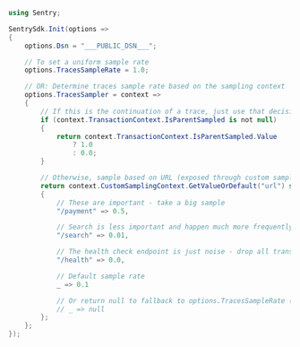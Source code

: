 ```csharp
using Sentry;

SentrySdk.Init(options =>
{
    options.Dsn = "___PUBLIC_DSN___";

    // To set a uniform sample rate
    options.TracesSampleRate = 1.0;

    // OR: Determine traces sample rate based on the sampling context
    options.TracesSampler = context =>
    {
        // If this is the continuation of a trace, just use that decision (rate controlled by the caller)
        if (context.TransactionContext.IsParentSampled is not null)
        {
            return context.TransactionContext.IsParentSampled.Value
                ? 1.0
                : 0.0;
        }

        // Otherwise, sample based on URL (exposed through custom sampling context)
        return context.CustomSamplingContext.GetValueOrDefault("url") switch
        {
            // These are important - take a big sample
            "/payment" => 0.5,

            // Search is less important and happen much more frequently - only take 1%
            "/search" => 0.01,

            // The health check endpoint is just noise - drop all transactions
            "/health" => 0.0,

            // Default sample rate
            _ => 0.1

            // Or return null to fallback to options.TracesSampleRate (1.0 in this case)
            // _ => null
        };
    };
});
```
